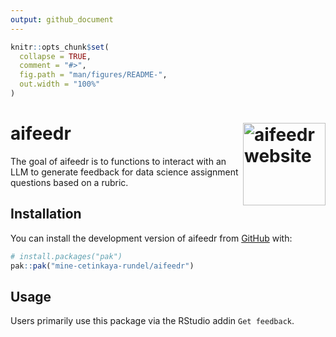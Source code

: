 ```yaml
---
output: github_document
---
```


<!-- README.md is generated from README.Rmd. Please edit that file -->

```r
knitr::opts_chunk$set(
  collapse = TRUE,
  comment = "#>",
  fig.path = "man/figures/README-",
  out.width = "100%"
)
```

# aifeedr <a href="https://mine-cetinkaya-rundel.github.io/aifeedr/"><img src="man/figures/logo.png" align="right" height="132" alt="aifeedr website" /></a>

<!-- badges: start -->
<!-- badges: end -->

The goal of aifeedr is to functions to interact with an LLM to generate feedback for data science assignment questions based on a rubric.

## Installation

You can install the development version of aifeedr from [GitHub](https://github.com/) with:

``` r
# install.packages("pak")
pak::pak("mine-cetinkaya-rundel/aifeedr")
```

## Usage

Users primarily use this package via the RStudio addin `Get feedback`.
